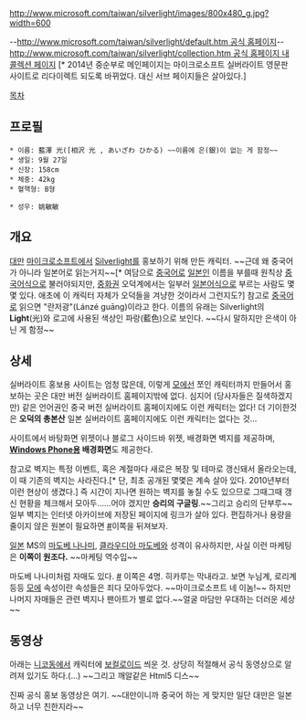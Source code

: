 http://www.microsoft.com/taiwan/silverlight/images/800x480_g.jpg?width=600

--[[http://www.microsoft.com/taiwan/silverlight/default.htm 공식 홈페이지]]--
[[http://www.microsoft.com/taiwan/silverlight/collection.htm 공식 홈페이지 내 콜렉션 페이지]]
[* 2014년 중순부로 메인페이지는 마이크로소프트 실버라이트 영문판 사이트로 리다이렉트 되도록 바뀌었다. 대신 서브 페이지들은 살아있다.]

[[목차]]
== 프로필 ==
 * 이름: 藍澤 光([相沢 光 , あいざわ ひかる) ~~이름에 은(銀)이 없는 게 함정~~
 * 생일: 9월 27일
 * 신장: 158cm
 * 체중: 42kg
 * 혈핵형: B형

 * 성우: 姚敏敏

== 개요 ==
[[대만]] [[마이크로소프트]]에서 [[Silverlight]]를 홍보하기 위해 만든 캐릭터. ~~근데 왜 중국어가 아니라 일본어로 읽는거지~~[* 여담으로 [[중국어]]로 [[일본인]] 이름을 부를때 원칙상 [[중국어]]식으로 불러야되지만, [[중화권]] 오덕계에서는 일부러 [[일본어]]식으로 부르는 사람도 몇몇 있다. 애초에 이 캐릭터 자체가 오덕들을 겨냥한 것이라서 그런지도?] 참고로 [[중국어]]로 읽으면 "란저광"(Lánzé guāng)이라고 한다. 이름의 유래는 Silverlight의 '''Light'''(光)와 로고에 사용된 색상인 파랑(藍色)으로 보인다. ~~다시 말하지만 은색이 아닌 게 함정~~

== 상세 ==
실버라이트 홍보용 사이트는 엄청 많은데, 이렇게 [[모에선]] 쪼인 캐릭터까지 만들어서 홍보하는 곳은 대만 버전 실버라이트 홈페이지밖에 없다. 심지어 (당사자들은 질색하겠지만) 같은 언어권인 중국 버전 실버라이트 홈페이지에도 이런 캐릭터는 없다! 더 기이한것은 '''오덕의 총본산''' 일본 실버라이트 홈페이지에도 이런 캐릭터는 없다는 것...

사이트에서 바탕화면 위젯이나 블로그 사이드바 위젯, 배경화면 벽지를 제공하며, '''[[Windows Phone]]용 배경화면'''도 제공한다.

참고로 벽지는 특정 이벤트, 혹은 계절마다 새로은 복장 및 테마로 갱신돼서 올라오는데, 이 때 기존의 벽지는 사라진다.[* 단, 최초 공개된 몇몇은 계속 살아 있다. 2010년부터 이런 현상이 생겼다.] 즉 시간이 지나면 원하는 벽지를 놓칠 수도 있으므로 그때그때 갱신 현황을 체크해서 모아두……어야 겠지만 '''승리의 구글링'''.~~그리고 승리의 단부루~~ 일부 벽지는 인터넷 아카이브에 저장된 페이지에 링크가 살아 있다. 편집하거나 용량을 줄이지 않은 원본이 필요하면 [http://web.archive.org/web/20140601000000*/http://www.microsoft.com/taiwan/silverlight/collection.htm #]이쪽을 뒤져보자.

[[일본]] MS의 [[마도베 나나미]], [[클라우디아 마도베]]와 성격이 유사하지만, 사실 이런 마케팅은 '''이쪽이 원조다.''' ~~마케팅 역수입~~

마도베 나나미처럼 자매도 있다. [http://wiki.nex32.net/%EC%BA%90%EB%A6%AD%ED%84%B0/%EC%95%84%EC%9D%B4%EC%9E%90%EC%99%80_%ED%9E%88%EC%B9%B4%EB%A3%A8 #] 이쪽은 4명. 히카루는 막내라고. 보면 누님계, 로리계 등등 [[모에]] 속성이란 속성들은 죄다 모아두었다. ~~마이크로소프트 네 이놈!~~ 하지만 나머지 자매들은 관련 벽지나 팬아트가 별로 없다.~~얼굴 마담만 우대하는 더러운 세상~~

== 동영상 ==
아래는 [[니코동]]에서 캐릭터에 [[보컬로이드]] 씌운 것. 상당히 적절해서 공식 동영상으로 알려져 있기도 하다.(...)
~~그리고 깨알같은 Html5 디스~~
{{{#!html 
<iframe width="560" height="349" src="http://www.youtube.com/embed/0CKACD4k5qw?rel=0&amp;hd=1" frameborder="0" allowfullscreen></iframe>
 }}}

진짜 공식 홍보 동영상은 여기. ~~대만이니까 중국어 하는 게 맞지만 일단 대만은 일본하고 너무 친한지라~~
{{{#!html
<iframe width="480" height="390" src="http://www.youtube.com/embed/8j49w6QsC1w?rel=0" frameborder="0" allowfullscreen></iframe>
}}}
